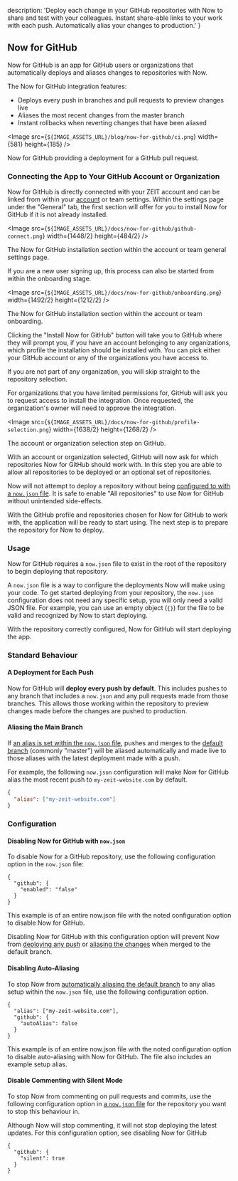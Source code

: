
  description: 'Deploy each change in your GitHub repositories with Now to share and test with your colleagues. Instant share-able links to your work with each push. Automatically alias your changes to production.'
}

## Now for GitHub

Now for GitHub is an app for GitHub users or organizations that automatically deploys and aliases changes to repositories with Now.

The Now for GitHub integration features:
- Deploys every push in branches and pull requests to preview changes live
- Aliases the most recent changes from the master branch
- Instant rollbacks when reverting changes that have been aliased

<Image
src={`${IMAGE_ASSETS_URL}/blog/now-for-github/ci.png`}
width={581}
height={185}
/>
<Caption>Now for GitHub providing a deployment for a GitHub pull request.</Caption>

### Connecting the App to Your GitHub Account or Organization
Now for GitHub is directly connected with your ZEIT account and can be linked from within your [account](/account) or team settings. Within the settings page under the "General" tab, the first section will offer for you to install Now for GitHub if it is not already installed.

<Image
src={`${IMAGE_ASSETS_URL}/docs/now-for-github/github-connect.png`}
width={1448/2}
height={484/2}
/>
<Caption>The Now for GitHub installation section within the account or team general settings page.</Caption>

If you are a new user signing up, this process can also be started from within the onboarding stage.

<Image
src={`${IMAGE_ASSETS_URL}/docs/now-for-github/onboarding.png`}
width={1492/2}
height={1212/2}
/>
<Caption>The Now for GitHub installation section within the account or team onboarding.</Caption>


Clicking the "Install Now for GitHub" button will take you to GitHub where they will prompt you, if you have an account belonging to any organizations, which profile the installation should be installed with. You can pick either your GitHub account or any of the organizations you have access to.

If you are not part of any organization, you will skip straight to the repository selection.

For organizations that you have limited permissions for, GitHub will ask you to request access to install the integration. Once requested, the organization's owner will need to approve the integration.

<Image
  src={`${IMAGE_ASSETS_URL}/docs/now-for-github/profile-selection.png`}
  width={1638/2}
  height={1268/2}
/>
<Caption>The account or organization selection step on GitHub.</Caption>

With an account or organization selected, GitHub will now ask for which repositories Now for GitHub should work with. In this step you are able to allow all repositories to be deployed or an optional set of repositories.

<Note>Now will not attempt to deploy a repository without being [configured to with a `now.json` file](#usage). It is safe to enable "All repositories" to use Now for GitHub without unintended side-effects.</Note>

With the GitHub profile and repositories chosen for Now for GitHub to work with, the application will be ready to start using. The next step is to prepare the repository for Now to deploy.

### Usage
Now for GitHub requires a `now.json` file to exist in the root of the repository to begin deploying that repository.

A `now.json` file is a way to configure the deployments Now will make using your code. To get started deploying from your repository, the `now.json` configuration does not need any specific setup, you will only need a valid JSON file. For example, you can use an empty object (`{}`) for the file to be valid and recognized by Now to start deploying.

With the repository correctly configured, Now for GitHub will start deploying the app.

### Standard Behaviour
#### A Deployment for Each Push
Now for GitHub will **deploy every push by default**. This includes pushes to any branch that includes a `now.json` and any pull requests made from those branches. This allows those working within the repository to preview changes made before the changes are pushed to production.

#### Aliasing the Main Branch
If [an alias is set within the `now.json` file](/docs/features/aliases), pushes and merges to the [default branch](https://help.github.com/articles/setting-the-default-branch/) (commonly "master") will be aliased automatically and made live to those aliases with the latest deployment made with a push.

For example, the following `now.json` configuration will make Now for GitHub alias the most recent push to `my-zeit-website.com` by default.

```json
{
  "alias": ["my-zeit-website.com"]
}
```

### Configuration
#### Disabling Now for GitHub with `now.json`
To disable Now for a GitHub repository, use the following configuration option in the `now.json` file:
```
{
  "github": {
    "enabled": "false"
  }
}
```
<Caption>This example is of an entire <InlineCode>now.json</InlineCode> file with the noted configuration option to disable Now for GitHub.</Caption>

Disabling Now for GitHub with this configuration option will prevent Now from [deploying any push](#a-deployment-for-each-push) or [aliasing the changes](#aliasing-the-main-branch) when merged to the default branch.

#### Disabling Auto-Aliasing
To stop Now from [automatically aliasing the default branch](#aliasing-the-main-branch) to any alias setup within the `now.json` file, use the following configuration option.
```
{
  "alias": ["my-zeit-website.com"],
  "github": {
    "autoAlias": false
  }
}
```
<Caption>This example is of an entire <InlineCode>now.json</InlineCode> file with the noted configuration option to disable auto-aliasing with Now for GitHub. The file also includes an example setup alias.</Caption>

#### Disable Commenting with Silent Mode
To stop Now from commenting on pull requests and commits, use the following configuration option in [a `now.json` file](/docs/v2/deployments/configuration) for the repository you want to stop this behaviour in.

<Note>Although Now will stop commenting, it will not stop deploying the latest updates. For this configuration option, see <GenericLink href="#configuration/disabling-now-for-github-with">disabling Now for GitHub</GenericLink></Note>

```
{
  "github": {
    "silent": true
  }
}
```


